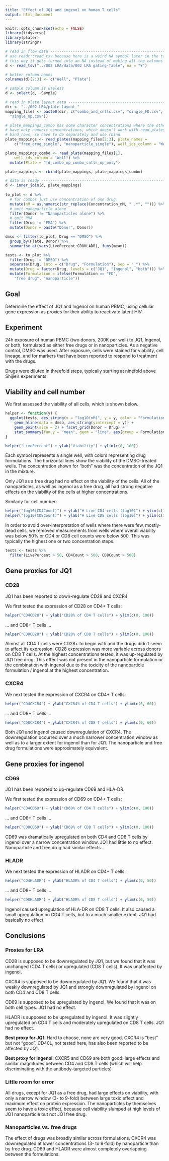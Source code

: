 ```yaml
---
title: "Effect of JQ1 and ingenol on human T cells"
output: html_document
---
```


```r
knitr::opts_chunk$set(echo = FALSE)
library(tidyverse)
library(plater)
library(stringr)

# read in flow data ------------------------------------------------------------
# use readr::read_tsv because here is a weird NA symbol later in the table and 
# this way it gets turned into an NA instead of making all the columns factors
d <- read_tsv("../002 LRA/data/002 LRA gating-Table", na = "¥")

# better column names
colnames(d)[2:3] <- c("Well", "Plate")

# sample column is useless
d <- select(d, -Sample)

# read in plate layout data ----------------------------------------------------
dir <- "../002 LRA/plate_layout_"
mapping_files <- paste0(dir, c("combo_and_cntls.csv", "single_FD.csv", 
  "single_np.csv"))

# plate_mappings_combo has some character concentrations where the others
# have only numeric concentrations, which doesn't work with read_plates / 
# bind_rows, so have to do separately and use rbind
plate_mappings <- read_plates(mapping_files[2:3], plate_names = 
    c("free_drug_single", "nanoparticle_single"), well_ids_column = "Well")

plate_mappings_combo <- read_plate(mapping_files[1], 
    well_ids_column = "Well") %>% 
  mutate(Plate = "fd_combo_np_combo_cntls_np_only")

plate_mappings <- rbind(plate_mappings, plate_mappings_combo)

# data is ready ----------------------------------------------------------------
d <- inner_join(d, plate_mappings)
  
to_plot <- d %>% 
  # for combos just use concentration of one drug
  mutate(nM = as.numeric(str_replace(Concentration_nM, " .*", ""))) %>% 
  # omit nanoparticle alone
  filter(Donor != "Nanoparticles alone") %>% 
  # omit PMA
  filter(Drug != "PMA") %>%
  mutate(Donor = paste("Donor", Donor))

dmso <- filter(to_plot, Drug == "DMSO") %>% 
  group_by(Plate, Donor) %>% 
  summarise_at(vars(LivePercent:CD8HLADR), funs(mean))

tests <- to_plot %>% 
  filter(Drug != "DMSO") %>% 
  separate(Drug, into = c("Drug", "Formulation"), sep = "_") %>% 
  mutate(Drug = factor(Drug, levels = c("JQ1", "Ingenol", "both"))) %>% 
  mutate(Formulation = ifelse(Formulation == "FD", 
    "free drug", "nanoparticle")) 
```

## Goal

Determine the effect of JQ1 and Ingenol on human PBMC, using cellular gene expression as proxies for their ability to reactivate latent HIV.

## Experiment

24h exposure of human PBMC (two donors, 200K per well) to JQ1, Ingenol, or both, formulated as either free drugs or in nanoparticles. As a negative control, DMSO was used. After exposure, cells were stained for viability, cell lineage, and for markers that have been reported to respond to treatment with the drugs.

Drugs were diluted in threefold steps, typically starting at ninefold above Shijie's experiments. 

## Viability and cell number

We first assessed the viability of all cells, which is shown below. 

```r
helper <- function(y) {
  ggplot(tests, aes_string(x = "log10(nM)", y = y, color = "Formulation")) + 
    geom_hline(data = dmso, aes_string(yintercept = y)) +
    geom_point(size = 2) + facet_grid(Donor ~ Drug) + 
    stat_summary(fun.y = "mean", geom = "line", aes(group = Formulation))
}

helper("LivePercent") + ylab("Viability") + ylim(c(0, 100))
```

Each symbol represents a single well, with colors representing drug formulations. The horizontal lines show the viability of the DMSO-treated wells. The concentration shown for "both" was the concentration of the JQ1 in the mixture. 

Only JQ1 as a free drug had no effect on the viability of the cells. All of the nanoparticles, as well as ingenol as a free drug, all had strong negative effects on the viability of the cells at higher concentrations. 

Similarly for cell number: 

```r
helper("log10(CD4Count)") + ylab("# Live CD4 cells (log10)") + ylim(c(1, 4))
helper("log10(CD8Count)") + ylab("# Live CD8 cells (log10)") + ylim(c(1, 4))
```

In order to avoid over-interpretation of wells where there were few, mostly-dead cells, we removed measurements from wells where overall viability was below 50% or CD4 or CD8 cell counts were below 500. This was typically the highest one or two concentration steps. 

```r
tests <- tests %>% 
  filter(LivePercent > 50, CD4Count > 500, CD8Count > 500)
```

## Gene proxies for JQ1

### CD28

JQ1 has been reported to down-regulate CD28 and CXCR4. 

We first tested the expression of CD28 on CD4+ T cells: 

```r
helper("CD4CD28") + ylab("CD28% of CD4 T cells") + ylim(c(0, 100))
```

... and CD8+ T cells ...

```r
helper("CD8CD28") + ylab("CD28% of CD8 T cells") + ylim(c(0, 100))
```

Almost all CD4 T cells were CD28+ to begin with and the drugs didn't seem to affect its expression. CD28 expression was more variable across donors on CD8 T cells. At the highest concentrations tested, it was up-regulated by JQ1 free drug. This effect was not present in the nanoparticle formulation or the combination with ingenol due to the toxicity of the nanoparticle formulation / ingenol at the highest concentration. 

### CXCR4

We next tested the expression of CXCR4 on CD4+ T cells: 

```r
helper("CD4CXCR4") + ylab("CXCR4% of CD4 T cells") + ylim(c(0, 60))
```

... and CD8+ T cells ...

```r
helper("CD8CXCR4") + ylab("CXCR4% of CD8 T cells") + ylim(c(0, 60))
```

Both JQ1 and ingenol caused downregulation of CXCR4. The downregulation occurred over a much narrower concentration window as well as to a larger extent for ingenol than for JQ1. The nanoparticle and free drug formulations were approximately equivalent. 

## Gene proxies for ingenol

### CD69

JQ1 has been reported to up-regulate CD69 and HLA-DR. 

We first tested the expression of CD69 on CD4+ T cells: 

```r
helper("CD4CD69") + ylab("CD69% of CD4 T cells") + ylim(c(0, 100))
```

... and CD8+ T cells ...

```r
helper("CD8CD69") + ylab("CD69% of CD8 T cells") + ylim(c(0, 100))
```

CD69 was dramatically upregulated on both CD4 and CD8 T cells by ingenol over a narrow concentration window. JQ1 had little to no effect. Nanoparticle and free drug had similar effects. 

### HLADR

We next tested the expression of HLADR on CD4+ T cells: 

```r
helper("CD4HLADR") + ylab("HLADR% of CD4 T cells") + ylim(c(0, 50))
```

... and CD8+ T cells ...

```r
helper("CD8HLADR") + ylab("HLADR% of CD8 T cells") + ylim(c(0, 50))
```

Ingenol caused upregulation of HLA-DR on CD8 T cells. It also caused a small upregulation on CD4 T cells, but to a much smaller extent. JQ1 had basically no effect. 

## Conclusions

### Proxies for LRA

CD28 is supposed to be downregulated by JQ1, but we found that it was unchanged (CD4 T cells) or upregulated (CD8 T cells). It was unaffected by ingenol.

CXCR4 is supposed to be downregulated by JQ1. We found that it was weakly downregulated by JQ1 and strongly downregulated by ingenol on both CD4 and CD8 T cells. 

CD69 is supposed to be upregulated by ingenol. We found that it was on both cell types. JQ1 had no effect.

HLADR is supposed to be upregulated by ingenol. It was slightly upregulated on CD4 T cells and moderately upregulated on CD8 T cells. JQ1 had no effect.  

**Best proxy for JQ1**: Hard to choose, none are very good. CXCR4 is "best" but not "good". CD40L, not tested here, has also been reported to be affected by JQ1.

**Best proxy for Ingenol**: CXCR5 and CD69 are both good: large effects and similar magnitudes between CD4 and CD8 T cells (which will help discriminating with the antibody-targeted particles)

### Little room for error

All drugs, except for JQ1 as a free drug, had large effects on viability, with only a narrow window (3- to 9-fold) between large toxic effect and maximum effect on protein expression. The nanoparticles by themselves seem to have a toxic effect, because cell viability slumped at high levels of JQ1 nanoparticle but not JQ1 free drug. 

### Nanoparticles vs. free drugs

The effect of drugs was broadly similar across formulations. CXCR4 was downregulated at lower concentrations (3- to 9-fold) by nanoparticle than by free drug. CD69 and HLADR were almost completely overlapping between the formulations. 